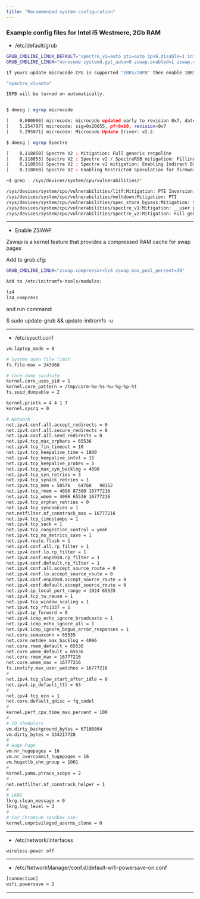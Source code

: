 ```yaml
---
title: "Recommended system configuration"
---
```




### Example config files for Intel i5 Westmere, 2Gb RAM 

- /etc/default/grub

```bash
GRUB_CMDLINE_LINUX_DEFAULT="spectre_v2=auto pti=auto ipv6.disable=1 intremap=no_x2apic_optout acpi_osi=Linux acpi_backlight=vendor intel_iommu=on swiotlb=32768 apparmor=0"
GRUB_CMDLINE_LINUX="noresume systemd.gpt_auto=0 zswap.enabled=1 zswap.compressor=lz4 zswap.max_pool_percent=30"

If yours update microcode CPU is supported "IBRS/IBPB" then enable IBRS option:

"spectre_v2=auto"

IBPB will be turned on automatically.


$ dmesg | egrep microcode

[    0.000000] microcode: microcode updated early to revision 0x7, date = 2018-04-23
[    5.254707] microcode: sig=0x20655, pf=0x10, revision=0x7
[    5.295071] microcode: Microcode Update Driver: v2.2.

$ dmesg | egrep Spectre

[    0.118050] Spectre V2 : Mitigation: Full generic retpoline
[    0.118053] Spectre V2 : Spectre v2 / SpectreRSB mitigation: Filling RSB on context switch
[    0.118056] Spectre V2 : Spectre v2 mitigation: Enabling Indirect Branch Prediction Barrier
[    0.118060] Spectre V2 : Enabling Restricted Speculation for firmware calls

~$ grep . /sys/devices/system/cpu/vulnerabilities/*

/sys/devices/system/cpu/vulnerabilities/l1tf:Mitigation: PTE Inversion; VMX: conditional cache flushes, SMT vulnerable
/sys/devices/system/cpu/vulnerabilities/meltdown:Mitigation: PTI
/sys/devices/system/cpu/vulnerabilities/spec_store_bypass:Mitigation: Speculative Store Bypass disabled via prctl and seccomp
/sys/devices/system/cpu/vulnerabilities/spectre_v1:Mitigation: __user pointer sanitization
/sys/devices/system/cpu/vulnerabilities/spectre_v2:Mitigation: Full generic retpoline, IBPB, IBRS_FW

```

---

- Enable ZSWAP 

Zswap is a kernel feature that provides a compressed RAM cache for swap pages

Add to grub.cfg:

```bash
GRUB_CMDLINE_LINUX="zswap.compressor=lz4 zswap.max_pool_percent=30"

Add to /etc/initramfs-tools/modules:

lz4
lz4_compress

```

and run command:

$ sudo  update-grub && update-initramfs -u

---

- /etc/sysctl.conf

```bash
vm.laptop_mode = 0

# System open file limit
fs.file-max = 243968

# Core dump suidsafe
kernel.core_uses_pid = 1
kernel.core_pattern = /tmp/core-%e-%s-%u-%g-%p-%t
fs.suid_dumpable = 2

kernel.printk = 4 4 1 7
kernel.sysrq = 0

# Network
net.ipv4.conf.all.accept_redirects = 0
net.ipv4.conf.all.secure_redirects = 0
net.ipv4.conf.all.send_redirects = 0
net.ipv4.tcp_max_orphans = 65536
net.ipv4.tcp_fin_timeout = 10
net.ipv4.tcp_keepalive_time = 1800
net.ipv4.tcp_keepalive_intvl = 15
net.ipv4.tcp_keepalive_probes = 5
net.ipv4.tcp_max_syn_backlog = 4096
net.ipv4.tcp_syn_retries = 3
net.ipv4.tcp_synack_retries = 1
net.ipv4.tcp_mem = 50576   64768   98152
net.ipv4.tcp_rmem = 4096 87380 16777216
net.ipv4.tcp_wmem = 4096 65536 16777216
net.ipv4.tcp_orphan_retries = 0
net.ipv4.tcp_syncookies = 1
net.netfilter.nf_conntrack_max = 16777216
net.ipv4.tcp_timestamps = 1
net.ipv4.tcp_sack = 1
net.ipv4.tcp_congestion_control = yeah
net.ipv4.tcp_no_metrics_save = 1
net.ipv4.route.flush = 1
net.ipv4.conf.all.rp_filter = 1
net.ipv4.conf.lo.rp_filter = 1
net.ipv4.conf.enp19s0.rp_filter = 1
net.ipv4.conf.default.rp_filter = 1
net.ipv4.conf.all.accept_source_route = 0
net.ipv4.conf.lo.accept_source_route = 0
net.ipv4.conf.enp19s0.accept_source_route = 0
net.ipv4.conf.default.accept_source_route = 0
net.ipv4.ip_local_port_range = 1024 65535
net.ipv4.tcp_tw_reuse = 1
net.ipv4.tcp_window_scaling = 1
net.ipv4.tcp_rfc1337 = 1
net.ipv4.ip_forward = 0
net.ipv4.icmp_echo_ignore_broadcasts = 1
net.ipv4.icmp_echo_ignore_all = 1
net.ipv4.icmp_ignore_bogus_error_responses = 1
net.core.somaxconn = 65535
net.core.netdev_max_backlog = 4096
net.core.rmem_default = 65536
net.core.wmem_default = 65536
net.core.rmem_max = 16777216
net.core.wmem_max = 16777216
fs.inotify.max_user_watches = 16777216
#
net.ipv4.tcp_slow_start_after_idle = 0
net.ipv4.ip_default_ttl = 63
#
net.ipv4.tcp_ecn = 1
net.core.default_qdisc = fq_codel
#
kernel.perf_cpu_time_max_percent = 100
#
# IO shedulers
vm.dirty_background_bytes = 67108864
vm.dirty_bytes = 134217728
#
# Huge Page
vm.nr_hugepages = 16
vm.nr_overcommit_hugepages = 16
vm.hugetlb_shm_group = 1001
#
kernel.yama.ptrace_scope = 2
#
net.netfilter.nf_conntrack_helper = 1
#
# LKRG
lkrg.clean_message = 0
lkrg.log_level = 3
#
# For Chromium sandbox use!
kernel.unprivileged_userns_clone = 0
```

---

- /etc/network/interfaces

```bash
wireless-power off
```

---

- /etc/NetworkManager/conf.d/default-wifi-powersave-on.conf

```bash
[connection]
wifi.powersave = 2
```

---

